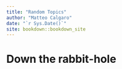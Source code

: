 ```yaml
--- 
title: "Random Topics"
author: "Matteo Calgaro"
date: "`r Sys.Date()`"
site: bookdown::bookdown_site
---
```


# Down the rabbit-hole

